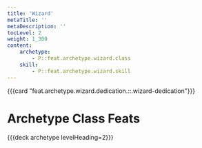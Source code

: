 ```yaml
---
title: 'Wizard'
metaTitle: ''
metaDescription: ''
tocLevel: 2
weight: 1_300
content:
    archetype:
        - P::feat.archetype.wizard.class
    skill:
        - P::feat.archetype.wizard.skill
---
```


{{{card "feat.archetype.wizard.dedication.::.wizard-dedication"}}}

# Archetype Class Feats

{{{deck archetype levelHeading=2}}}

